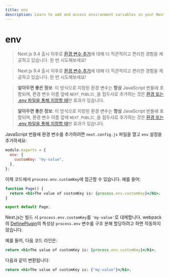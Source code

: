 ```yaml
---
title: env
description: Learn to add and access environment variables in your Next.js application at build time.
---
```


# env

<AppOnly>

> Next.js 9.4 출시 이후로 [환경 변수 추가](/docs/app/building-your-application/configuring/environment-variables)에 대해 더 직관적이고 편리한 경험을 제공하고 있습니다. 한 번 시도해보세요!

</AppOnly>

<PagesOnly>

> Next.js 9.4 출시 이후로 [환경 변수 추가](/docs/pages/building-your-application/configuring/environment-variables)에 대해 더 직관적이고 편리한 경험을 제공하고 있습니다. 한 번 시도해보세요!

</PagesOnly>

<AppOnly>

> **알아두면 좋은 정보**: 이 방식으로 지정된 환경 변수는 **항상** JavaScript 번들에 포함되며, 환경 변수 이름 앞에 `NEXT_PUBLIC_`을 접두사로 추가하는 것은 [환경 또는 .env 파일을 통해 지정할 때](/docs/app/building-your-application/configuring/environment-variables)만 효과가 있습니다.

</AppOnly>

<PagesOnly>

> **알아두면 좋은 정보**: 이 방식으로 지정된 환경 변수는 **항상** JavaScript 번들에 포함되며, 환경 변수 이름 앞에 `NEXT_PUBLIC_`을 접두사로 추가하는 것은 [환경 또는 .env 파일을 통해 지정할 때](/docs/pages/building-your-application/configuring/environment-variables)만 효과가 있습니다.

</PagesOnly>

JavaScript 번들에 환경 변수를 추가하려면 `next.config.js` 파일을 열고 `env` 설정을 추가하세요:

```js filename="next.config.js"
module.exports = {
  env: {
    customKey: "my-value",
  },
};
```

이제 코드에서 `process.env.customKey`에 접근할 수 있습니다. 예를 들어:

```jsx
function Page() {
  return <h1>The value of customKey is: {process.env.customKey}</h1>;
}

export default Page;
```

Next.js는 빌드 시 `process.env.customKey`를 `'my-value'`로 대체합니다. webpack의 [DefinePlugin](https://webpack.js.org/plugins/define-plugin/)의 특성상 `process.env` 변수를 구조 분해 할당하려고 하면 작동하지 않습니다.

예를 들어, 다음 코드 라인은:

```jsx
return <h1>The value of customKey is: {process.env.customKey}</h1>;
```

다음과 같이 변환됩니다:

```jsx
return <h1>The value of customKey is: {"my-value"}</h1>;
```
